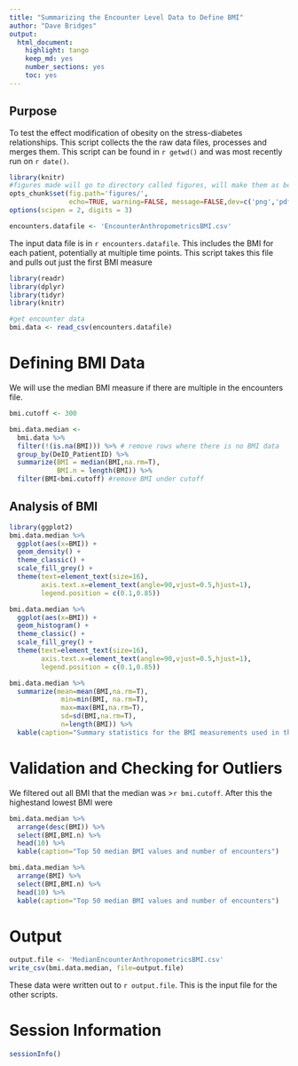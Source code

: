 ```yaml
---
title: "Summarizing the Encounter Level Data to Define BMI"
author: "Dave Bridges"
output:
  html_document:
    highlight: tango
    keep_md: yes
    number_sections: yes
    toc: yes
---
```


## Purpose

To test the effect modification of obesity on the stress-diabetes relationships. This script collects the the raw data files, processes and merges them. This script can be found in `r getwd()` and was most recently run on `r date()`.

```r
library(knitr)
#figures made will go to directory called figures, will make them as both png and pdf files 
opts_chunk$set(fig.path='figures/',
               echo=TRUE, warning=FALSE, message=FALSE,dev=c('png','pdf'))
options(scipen = 2, digits = 3)

encounters.datafile <- 'EncounterAnthropometricsBMI.csv'
```

The input data file is in `r encounters.datafile`. This includes the BMI for each patient, potentially at multiple time points. This script takes this file and pulls out just the first BMI measure

```r
library(readr)
library(dplyr)
library(tidyr)
library(knitr)

#get encounter data
bmi.data <- read_csv(encounters.datafile) 
```

# Defining BMI Data

We will use the median BMI measure if there are multiple in the encounters file.

```r
bmi.cutoff <- 300

bmi.data.median <- 
  bmi.data %>%
  filter(!(is.na(BMI))) %>% # remove rows where there is no BMI data
  group_by(DeID_PatientID) %>%
  summarize(BMI = median(BMI,na.rm=T),
            BMI.n = length(BMI)) %>%
  filter(BMI<bmi.cutoff) #remove BMI under cutoff
```

## Analysis of BMI

```r
library(ggplot2)
bmi.data.median %>%
  ggplot(aes(x=BMI)) +
  geom_density() +
  theme_classic() +
  scale_fill_grey() +
  theme(text=element_text(size=16),
        axis.text.x=element_text(angle=90,vjust=0.5,hjust=1),
        legend.position = c(0.1,0.85))

bmi.data.median %>%
  ggplot(aes(x=BMI)) +
  geom_histogram() +
  theme_classic() +
  scale_fill_grey() +
  theme(text=element_text(size=16),
        axis.text.x=element_text(angle=90,vjust=0.5,hjust=1),
        legend.position = c(0.1,0.85))

bmi.data.median %>%
  summarize(mean=mean(BMI,na.rm=T),
             min=min(BMI, na.rm=T),
             max=max(BMI,na.rm=T),
             sd=sd(BMI,na.rm=T),
             n=length(BMI)) %>%
  kable(caption="Summary statistics for the BMI measurements used in this study")
```

# Validation and Checking for Outliers

We filtered out all BMI that the median was \>`r bmi.cutoff`. After this the highestand lowest BMI were

```r
bmi.data.median %>%
  arrange(desc(BMI)) %>%
  select(BMI,BMI.n) %>%
  head(10) %>%
  kable(caption="Top 50 median BMI values and number of encounters")

bmi.data.median %>%
  arrange(BMI) %>%
  select(BMI,BMI.n) %>%
  head(10) %>%
  kable(caption="Top 50 median BMI values and number of encounters")
```

# Output

```r
output.file <- 'MedianEncounterAnthropometricsBMI.csv'
write_csv(bmi.data.median, file=output.file)
```

These data were written out to `r output.file`. This is the input file for the other scripts.

# Session Information

```r
sessionInfo()
```
